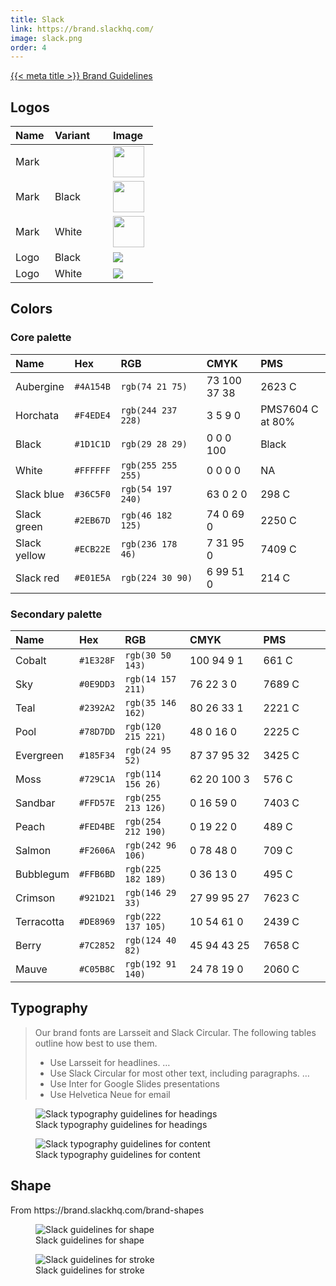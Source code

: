 ```yaml
---
title: Slack
link: https://brand.slackhq.com/
image: slack.png
order: 4
---
```


[{{< meta title >}} Brand Guidelines]({{< meta link >}})

## Logos

| Name | Variant | Image |
|:-----|:--------|:------|
| Mark |  | ![](SLA-Logo-Mark.svg){height="50px"} |
| Mark | Black | ![](SLA-Logo-Mark-Black-RGB.svg){height="50px"} |
| Mark | White | ![](SLA-Logo-Mark-Monochrome-White.svg){height="50px" class="bg-dark"} |
| Logo | Black | ![](SLA-Slack-From-Salesforce-Logo-BLACK.svg) |
| Logo | White | ![](SLA-Slack-From-Salesforce-Logo-WHITE.svg) |

## Colors


### Core palette

|Name         |Hex        |RGB                 |CMYK         |PMS              |
|:------------|:----------|:-------------------|:------------|:----------------|
|Aubergine    |`#4A154B` |`rgb(74 21 75)`    |73 100 37 38 |2623 C           |
|Horchata     |`#F4EDE4` |`rgb(244 237 228)` |3 5 9 0      |PMS7604 C at 80% |
|Black        |`#1D1C1D` |`rgb(29 28 29)`    |0 0 0 100    |Black            |
|White        |`#FFFFFF` |`rgb(255 255 255)` |0 0 0 0      |NA               |
|Slack blue   |`#36C5F0` |`rgb(54 197 240)`  |63 0 2 0     |298 C            |
|Slack green  |`#2EB67D` |`rgb(46 182 125)`  |74 0 69 0    |2250 C           |
|Slack yellow |`#ECB22E` |`rgb(236 178 46)`  |7 31 95 0    |7409 C           |
|Slack red    |`#E01E5A` |`rgb(224 30 90)`   |6 99 51 0    |214 C            |

### Secondary palette

|Name         |Hex        |RGB             |CMYK              |PMS              |
|:------------|:----------|:---------------|:-----------------|:----------------|
|Cobalt       |`#1E328F` |`rgb(30 50 143)`   |100 94 9 1   |661 C            |
|Sky          |`#0E9DD3` |`rgb(14 157 211)`  |76 22 3 0    |7689 C           |
|Teal         |`#2392A2` |`rgb(35 146 162)`  |80 26 33 1   |2221 C           |
|Pool         |`#78D7DD` |`rgb(120 215 221)` |48 0 16 0    |2225 C           |
|Evergreen    |`#185F34` |`rgb(24 95 52)`    |87 37 95 32  |3425 C           |
|Moss         |`#729C1A` |`rgb(114 156 26)`   |62 20 100 3  |576 C            |
|Sandbar      |`#FFD57E` |`rgb(255 213 126)` |0 16 59 0    |7403 C           |
|Peach        |`#FED4BE` |`rgb(254 212 190)` |0 19 22 0    |489 C            |
|Salmon       |`#F2606A` |`rgb(242 96 106)`  |0 78 48 0    |709 C            |
|Bubblegum    |`#FFB6BD` |`rgb(225 182 189)` |0 36 13 0    |495 C            |
|Crimson      |`#921D21` |`rgb(146 29 33)`   |27 99 95 27  |7623 C           |
|Terracotta   |`#DE8969` |`rgb(222 137 105)` |10 54 61 0   |2439 C           |
|Berry        |`#7C2852` |`rgb(124 40 82)`   |45 94 43 25  |7658 C           |
|Mauve        |`#C05B8C` |`rgb(192 91 140)`  |24 78 19 0   |2060 C           |

## Typography

> Our brand fonts are Larsseit and Slack Circular. The following tables outline how best to use them.
>
> * Use Larsseit for headlines. ...
> * Use Slack Circular for most other text, including paragraphs. ...
> * Use Inter for Google Slides presentations
> * Use Helvetica Neue for email


![Slack typography guidelines for headings](slack-typography-headings.png)

![Slack typography guidelines for content](slack-typography-body.png)

## Shape

From https://brand.slackhq.com/brand-shapes

![Slack guidelines for shape](slack-shape-pill.png)

![Slack guidelines for stroke](slack-shape-stroke.png)
